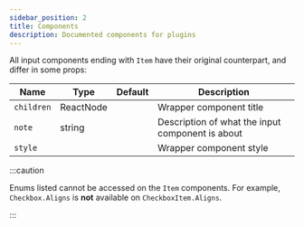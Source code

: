 ```yaml
---
sidebar_position: 2
title: Components
description: Documented components for plugins
---
```



All input components ending with `Item` have their original counterpart, and differ in some props:

| Name       | Type              | Default | Description                                      |
| ---------- | ----------------- | ------- | ------------------------------------------------ |
| `children` | ReactNode         |         | Wrapper component title                          |
| `note`     | string            |         | Description of what the input component is about |
| `style`    | <CSSProperties /> |         | Wrapper component style                          |

:::caution

Enums listed cannot be accessed on the `Item` components. For example, `Checkbox.Aligns` is **not**
available on `CheckboxItem.Aligns`.

:::

<DocCardList />
